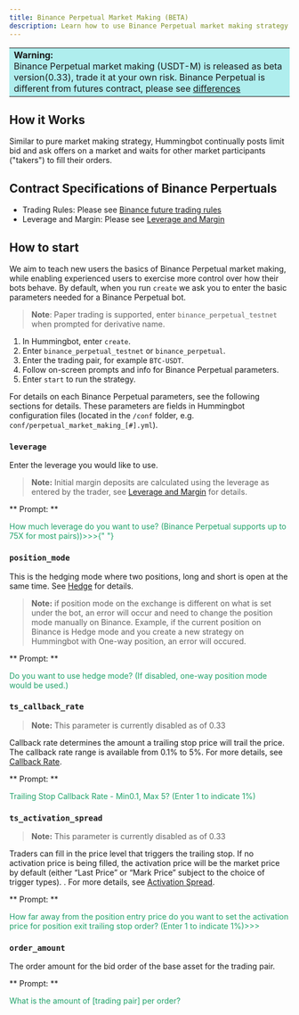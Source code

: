 ```yaml
---
title: Binance Perpetual Market Making (BETA)
description: Learn how to use Binance Perpetual market making strategy
---
```


<table>
  <tr>
    <td style="background-color: #AFEEEE">
      <b> Warning:</b> <br />
      Binance Perpetual market making (USDT-M) is released as beta version(0.33),
      trade it at your own risk. Binance Perpetual is different from futures contract,
      please see <a href="https://www.binance.com/en/support/faq/360033524991">
        differences
      </a>
    </td>
  </tr>
</table>

## How it Works

Similar to pure market making strategy, Hummingbot continually posts limit bid and ask offers on a market and waits for other market participants ("takers") to fill their orders.

## Contract Specifications of Binance Perpertuals

- Trading Rules: Please see [Binance future trading rules](https://www.binance.com/en/futures/trading-rules)
- Leverage and Margin: Please see [Leverage and Margin](https://www.binance.com/en/support/faq/360033162192)

## How to start

We aim to teach new users the basics of Binance Perpetual market making, while enabling experienced users to exercise more control over how their bots behave. By default, when you run `create` we ask you to enter the basic parameters needed for a Binance Perpetual bot.

> **Note**: Paper trading is supported, enter `binance_perpetual_testnet` when prompted for derivative name.

1. In Hummingbot, enter `create`.
2. Enter `binance_perpetual_testnet` or `binance_perpetual`.
3. Enter the trading pair, for example `BTC-USDT`.
4. Follow on-screen prompts and info for Binance Perpetual parameters.
5. Enter `start` to run the strategy.

For details on each Binance Perpetual parameters, see the following sections for details. These parameters are fields in Hummingbot configuration files (located in the `/conf` folder, e.g. `conf/perpetual_market_making_[#].yml`).

### `leverage`

Enter the leverage you would like to use.

> **Note:** Initial margin deposits are calculated using the leverage as entered by the trader, see [Leverage and Margin](https://www.binance.com/en/support/faq/360033162192) for details.

** Prompt: **

<div style={{ padding: "10px 20px", backgroundColor: "#1c1c1c" }}>
  <font color="#20a26a">
    How much leverage do you want to use? (Binance Perpetual supports up to 75X
    for most pairs))>>>{" "}
  </font>
</div>

### `position_mode`

This is the hedging mode where two positions, long and short is open at the same time. See [Hedge](https://www.binance.com/en/support/faq/360041513552) for details.

> **Note:** if position mode on the exchange is different on what is set under the bot, an error will occur and need to change the position mode manually on Binance. Example, if the current position on Binance is Hedge mode and you create a new strategy on Hummingbot with One-way position, an error will occured.

** Prompt: **

<div style={{ padding: "10px 20px", backgroundColor: "#1c1c1c" }}>
  <font color="#20a26a">
    Do you want to use hedge mode? (If disabled, one-way position mode would be
    used.)
  </font>
</div>

### `ts_callback_rate`

> **Note:** This parameter is currently disabled as of 0.33

Callback rate determines the amount a trailing stop price will trail the price. The callback rate range is available from 0.1% to 5%. For more details, see [Callback Rate](https://www.binance.com/en/support/faq/360042299292).

** Prompt: **

<div style={{ padding: "10px 20px", backgroundColor: "#1c1c1c" }}>
  <font color="#20a26a">
    Trailing Stop Callback Rate - Min0.1, Max 5? (Enter 1 to indicate 1%)
  </font>
</div>

### `ts_activation_spread`

> **Note:** This parameter is currently disabled as of 0.33

Traders can fill in the price level that triggers the trailing stop. If no activation price is being filled, the activation price will be the market price by default (either “Last Price” or “Mark Price” subject to the choice of trigger types). . For more details, see [Activation Spread](https://www.binance.com/en/support/faq/360042299292).

** Prompt: **

<div style={{ padding: "10px 20px", backgroundColor: "#1c1c1c" }}>
  <font color="#20a26a">
    How far away from the position entry price do you want to set the activation
    price for position exit trailing stop order? (Enter 1 to indicate 1%)>>>
  </font>
</div>

### `order_amount`

The order amount for the bid order of the base asset for the trading pair.

** Prompt: **

<div style={{ padding: "10px 20px", backgroundColor: "#1c1c1c" }}>
  <font color="#20a26a">What is the amount of [trading pair] per order?</font>
</div>
